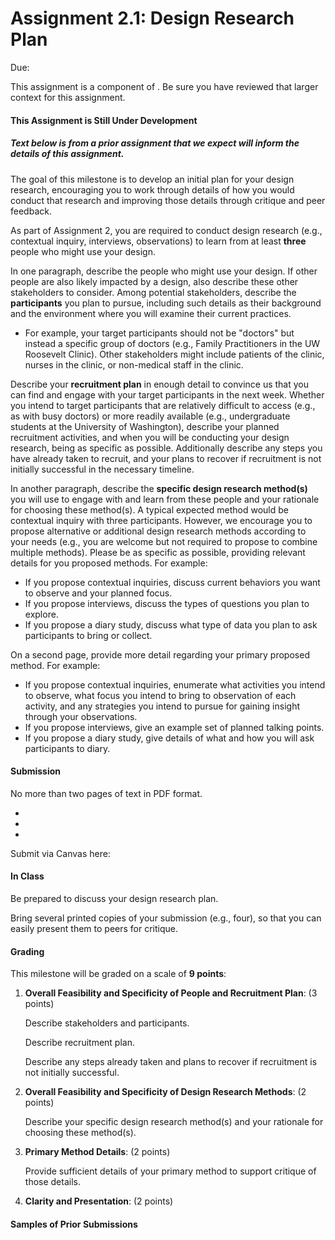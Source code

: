 

# Assignment 2.1: Design Research Plan

<UnderDevelopment display={true} />

Due: <AssignmentDueDateTime assignmentKey={calendarData.assignments.assignment_2_1} />

This assignment is a component of <SiteLink linkKey={SiteLinks.milestone_2_top}/>.
Be sure you have reviewed that larger context for this assignment.

<Alert severity="warning">
<h4 style={{marginTop: 0}}>This Assignment is Still Under Development</h4>
<h5 style={{marginTop: 0}}>Text below is from a prior assignment that we expect will inform the details of this assignment.</h5>

The goal of this milestone is to develop an initial plan for your design research,
encouraging you to work through details of how you would conduct that research
and improving those details through critique and peer feedback.

As part of Assignment 2, you are required to conduct design research
(e.g., contextual inquiry, interviews, observations)
to learn from at least __three__ people who might use your design.

In one paragraph, describe the people who might use your design.
If other people are also likely impacted by a design, also describe these other stakeholders to consider.
Among potential stakeholders, describe the __participants__ you plan to pursue,
including such details as their background and the environment where you will examine their current practices.

- For example, your target participants should not be "doctors" but instead a specific group of doctors
  (e.g., Family Practitioners in the UW Roosevelt Clinic).
  Other stakeholders might include patients of the clinic, nurses in the clinic, or non-medical staff in the clinic.

Describe your __recruitment plan__ in enough detail to convince us that you can find and engage with your target participants in the next week.
Whether you intend to target participants that are relatively difficult to access (e.g., as with busy doctors)
or more readily available (e.g., undergraduate students at the University of Washington),
describe your planned recruitment activities,
and when you will be conducting your design research, being as specific as possible.
Additionally describe any steps you have already taken to recruit,
and your plans to recover if recruitment is not initially successful in the necessary timeline.

In another paragraph, describe the __specific design research method(s)__
you will use to engage with and learn from these people and your rationale for choosing these method(s).
A typical expected method would be contextual inquiry with three participants.
However, we encourage you to propose alternative or additional design research methods according to your needs
(e.g., you are welcome but not required to propose to combine multiple methods).
Please be as specific as possible, providing relevant details for you proposed methods. For example:

- If you propose contextual inquiries, discuss current behaviors you want to observe and your planned focus.
- If you propose interviews, discuss the types of questions you plan to explore.
- If you propose a diary study, discuss what type of data you plan to ask participants to bring or collect.

On a second page, provide more detail regarding your primary proposed method. For example:

- If you propose contextual inquiries, enumerate what activities you intend to observe,
  what focus you intend to bring to observation of each activity,
  and any strategies you intend to pursue for gaining insight through your observations.
- If you propose interviews, give an example set of planned talking points.
- If you propose a diary study, give details of what and how you will ask participants to diary.

#### Submission

No more than two pages of text in PDF format.

- <GroupAssignment />
- <ClarityAndPresentationReference />
- <ParticipantAnonymity />

Submit via Canvas here:

<AssignmentSubmitCanvasLink assignmentKey={calendarData.assignments.assignment_2_1} />

#### In Class

Be prepared to discuss your design research plan.

Bring several printed copies of your submission (e.g., four),
so that you can easily present them to peers for critique.

#### Grading

This milestone will be graded on a scale of __9 points__:

1. __Overall Feasibility and Specificity of People and Recruitment Plan__: (3 points)

   Describe stakeholders and participants.

   Describe recruitment plan.

   Describe any steps already taken and plans to recover if recruitment is not initially successful.

2. __Overall Feasibility and Specificity of Design Research Methods__: (2 points)

   Describe your specific design research method(s) and your rationale for choosing these method(s).

3. __Primary Method Details__: (2 points)

   Provide sufficient details of your primary method to support critique of those details.

4. __Clarity and Presentation__: (2 points)

#### Samples of Prior Submissions

<ProjectMilestoneSamples milestone='assignment2b' />

</Alert>
